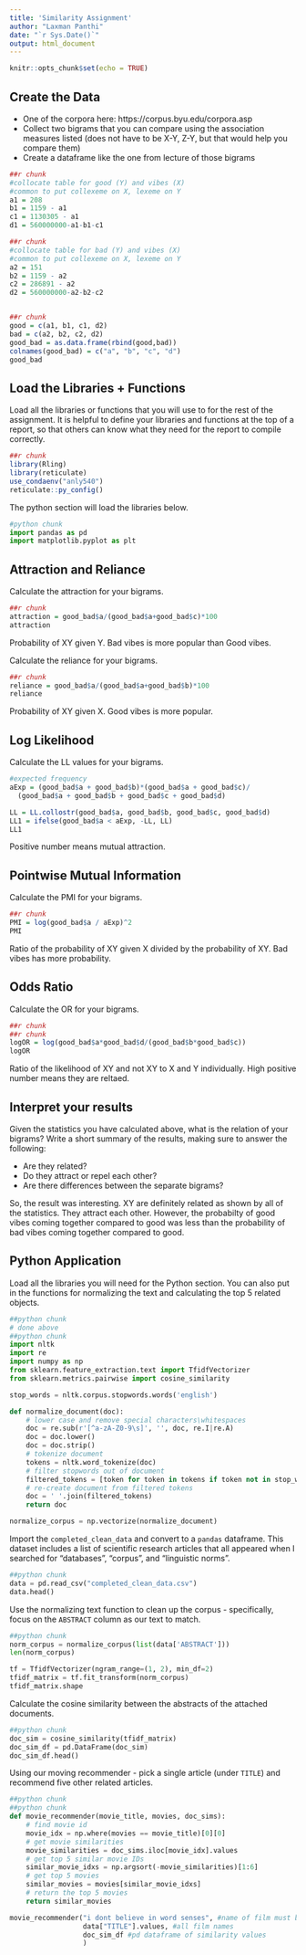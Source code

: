 ```yaml
---
title: 'Similarity Assignment'
author: "Laxman Panthi"
date: "`r Sys.Date()`"
output: html_document
---
```


```r
knitr::opts_chunk$set(echo = TRUE)
```

## Create the Data

- One of the corpora here: https://corpus.byu.edu/corpora.asp 
- Collect two bigrams that you can compare using the association measures listed (does not have to be X-Y, Z-Y, but that would help you compare them)
- Create a dataframe like the one from lecture of those bigrams

```r
##r chunk
#collocate table for good (Y) and vibes (X)
#common to put collexeme on X, lexeme on Y
a1 = 208
b1 = 1159 - a1
c1 = 1130305 - a1  
d1 = 560000000-a1-b1-c1

##r chunk
#collocate table for bad (Y) and vibes (X)
#common to put collexeme on X, lexeme on Y
a2 = 151
b2 = 1159 - a2
c2 = 286891 - a2   
d2 = 560000000-a2-b2-c2


##r chunk
good = c(a1, b1, c1, d2) 
bad = c(a2, b2, c2, d2)
good_bad = as.data.frame(rbind(good,bad))
colnames(good_bad) = c("a", "b", "c", "d")
good_bad
```

## Load the Libraries + Functions

Load all the libraries or functions that you will use to for the rest of the assignment. It is helpful to define your libraries and functions at the top of a report, so that others can know what they need for the report to compile correctly.

```r
##r chunk
library(Rling)
library(reticulate)
use_condaenv("anly540")
reticulate::py_config()
```

The python section will load the libraries below.

```python
#python chunk
import pandas as pd
import matplotlib.pyplot as plt
```


## Attraction and Reliance

Calculate the attraction for your bigrams.

```r
##r chunk
attraction = good_bad$a/(good_bad$a+good_bad$c)*100
attraction
```

Probability of XY given Y. Bad vibes is more popular than Good vibes.


Calculate the reliance for your bigrams.

```r
##r chunk
reliance = good_bad$a/(good_bad$a+good_bad$b)*100
reliance
```

Probability of XY given X. Good vibes is more popular.

## Log Likelihood

Calculate the LL values for your bigrams.

```r
#expected frequency
aExp = (good_bad$a + good_bad$b)*(good_bad$a + good_bad$c)/
  (good_bad$a + good_bad$b + good_bad$c + good_bad$d)

LL = LL.collostr(good_bad$a, good_bad$b, good_bad$c, good_bad$d)
LL1 = ifelse(good_bad$a < aExp, -LL, LL)
LL1
```

Positive number means mutual attraction.

## Pointwise Mutual Information

Calculate the PMI for your bigrams. 

```r
##r chunk
PMI = log(good_bad$a / aExp)^2
PMI
```

Ratio of the probability of XY given X divided by the probability of XY. Bad vibes has more probability.


## Odds Ratio

Calculate the OR for your bigrams. 

```r
##r chunk
##r chunk
logOR = log(good_bad$a*good_bad$d/(good_bad$b*good_bad$c))
logOR
```

Ratio of the likelihood of XY and not XY to X and Y individually. High positive number means they are reltaed.

## Interpret your results

Given the statistics you have calculated above, what is the relation of your bigrams? Write a short summary of the results, making sure to answer the following: 

- Are they related?
- Do they attract or repel each other?
- Are there differences between the separate bigrams?

So, the result was interesting. XY are definitely related as shown by all of the statistics. They attract each other. However, the probabilty of good vibes coming together compared to good was less than the probability of bad vibes coming together compared to good.

## Python Application

Load all the libraries you will need for the Python section. You can also put in the functions for normalizing the text and calculating the top 5 related objects.

```python
##python chunk
# done above
##python chunk
import nltk
import re
import numpy as np
from sklearn.feature_extraction.text import TfidfVectorizer
from sklearn.metrics.pairwise import cosine_similarity

stop_words = nltk.corpus.stopwords.words('english')

def normalize_document(doc):
    # lower case and remove special characters\whitespaces
    doc = re.sub(r'[^a-zA-Z0-9\s]', '', doc, re.I|re.A)
    doc = doc.lower()
    doc = doc.strip()
    # tokenize document
    tokens = nltk.word_tokenize(doc)
    # filter stopwords out of document
    filtered_tokens = [token for token in tokens if token not in stop_words]
    # re-create document from filtered tokens
    doc = ' '.join(filtered_tokens)
    return doc

normalize_corpus = np.vectorize(normalize_document)
```

Import the `completed_clean_data` and convert to a `pandas` dataframe. This dataset includes a list of scientific research articles that all appeared when I searched for "databases", "corpus", and "linguistic norms". 

```python
##python chunk
data = pd.read_csv("completed_clean_data.csv")
data.head()
```

Use the normalizing text function to clean up the corpus - specifically, focus on the `ABSTRACT` column as our text to match.

```python
##python chunk
norm_corpus = normalize_corpus(list(data['ABSTRACT']))
len(norm_corpus)

tf = TfidfVectorizer(ngram_range=(1, 2), min_df=2)
tfidf_matrix = tf.fit_transform(norm_corpus)
tfidf_matrix.shape
```

Calculate the cosine similarity between the abstracts of the attached documents. 

```python
##python chunk
doc_sim = cosine_similarity(tfidf_matrix)
doc_sim_df = pd.DataFrame(doc_sim)
doc_sim_df.head()
```

Using our moving recommender - pick a single article (under `TITLE`) and recommend five other related articles.

```python
##python chunk
##python chunk
def movie_recommender(movie_title, movies, doc_sims):
    # find movie id
    movie_idx = np.where(movies == movie_title)[0][0]
    # get movie similarities
    movie_similarities = doc_sims.iloc[movie_idx].values
    # get top 5 similar movie IDs
    similar_movie_idxs = np.argsort(-movie_similarities)[1:6]
    # get top 5 movies
    similar_movies = movies[similar_movie_idxs]
    # return the top 5 movies
    return similar_movies

movie_recommender("i dont believe in word senses", #name of film must be in dataset
                  data["TITLE"].values, #all film names
                  doc_sim_df #pd dataframe of similarity values
                  )
```


